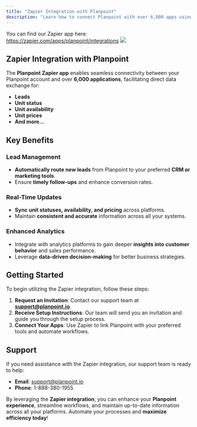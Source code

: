 ```yaml
---
title: "Zapier Integration with Planpoint"
description: "Learn how to connect Planpoint with over 6,000 apps using Zapier."
---
```


<Note>You can find our Zapier app here: https://zapier.com/apps/planpoint/integrations <img src="https://i.postimg.cc/WzZNRMMj/floors.jpg" /></Note>

## Zapier Integration with Planpoint

The **Planpoint Zapier app** enables seamless connectivity between your Planpoint account and over **6,000 applications**, facilitating direct data exchange for:

- **Leads**
- **Unit status**
- **Unit availability**
- **Unit prices**
- **And more...**

## Key Benefits

### Lead Management
- **Automatically route new leads** from Planpoint to your preferred **CRM or marketing tools**.
- Ensure **timely follow-ups** and enhance conversion rates.

### Real-Time Updates
- **Sync unit statuses, availability, and pricing** across platforms.
- Maintain **consistent and accurate** information across all your systems.

### Enhanced Analytics
- Integrate with analytics platforms to gain deeper **insights into customer behavior** and sales performance.
- Leverage **data-driven decision-making** for better business strategies.

## Getting Started

To begin utilizing the Zapier integration, follow these steps:

1. **Request an Invitation**: Contact our support team at **support@planpoint.io**.
2. **Receive Setup Instructions**: Our team will send you an invitation and guide you through the setup process.
3. **Connect Your Apps**: Use Zapier to link Planpoint with your preferred tools and automate workflows.

## Support

If you need assistance with the Zapier integration, our support team is ready to help:

- **Email**: support@planpoint.io
- **Phone**: 1-888-380-1955


<Tip>By leveraging the **Zapier integration**, you can enhance your **Planpoint experience**, streamline workflows, and maintain up-to-date information across all your platforms. Automate your processes and **maximize efficiency today**!</Tip>
